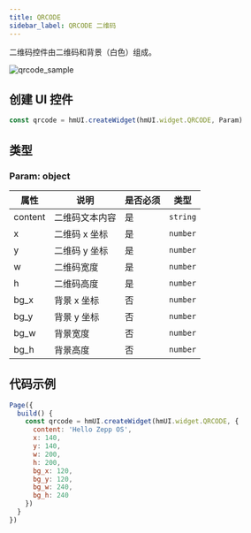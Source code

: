 ```yaml
---
title: QRCODE
sidebar_label: QRCODE 二维码
---
```


二维码控件由二维码和背景（白色）组成。

![qrcode_sample](/img/api/qrcode_sample.jpg)

## 创建 UI 控件

```js
const qrcode = hmUI.createWidget(hmUI.widget.QRCODE, Param)
```

## 类型

### Param: object

| 属性    | 说明           | 是否必须 | 类型     |
| ------- | -------------- | -------- | -------- |
| content | 二维码文本内容 | 是       | `string` |
| x       | 二维码 x 坐标  | 是       | `number` |
| y       | 二维码 y 坐标  | 是       | `number` |
| w       | 二维码宽度     | 是       | `number` |
| h       | 二维码高度     | 是       | `number` |
| bg_x    | 背景 x 坐标    | 否       | `number` |
| bg_y    | 背景 y 坐标    | 否       | `number` |
| bg_w    | 背景宽度       | 否       | `number` |
| bg_h    | 背景高度       | 否       | `number` |

## 代码示例

```js
Page({
  build() {
    const qrcode = hmUI.createWidget(hmUI.widget.QRCODE, {
      content: 'Hello Zepp OS',
      x: 140,
      y: 140,
      w: 200,
      h: 200,
      bg_x: 120,
      bg_y: 120,
      bg_w: 240,
      bg_h: 240
    })
  }
})
```
